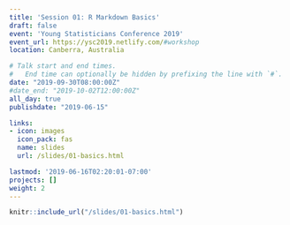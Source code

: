 ```yaml
---
title: 'Session 01: R Markdown Basics'
draft: false
event: 'Young Statisticians Conference 2019'
event_url: https://ysc2019.netlify.com/#workshop
location: Canberra, Australia

# Talk start and end times.
#   End time can optionally be hidden by prefixing the line with `#`.
date: "2019-09-30T08:00:00Z"
#date_end: "2019-10-02T12:00:00Z"
all_day: true
publishdate: "2019-06-15"

links:
- icon: images
  icon_pack: fas
  name: slides
  url: /slides/01-basics.html

lastmod: '2019-06-16T02:20:01-07:00'
projects: []
weight: 2
---
```


```r
knitr::include_url("/slides/01-basics.html")
```

